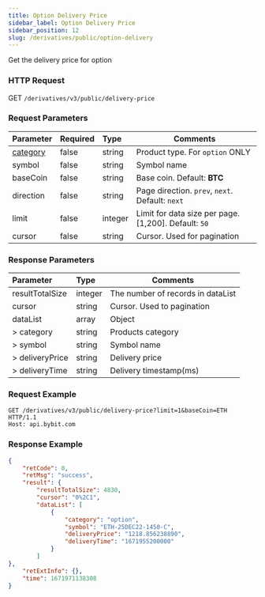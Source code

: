 ```yaml
---
title: Option Delivery Price
sidebar_label: Option Delivery Price
sidebar_position: 12
slug: /derivatives/public/option-delivery
---
```


Get the delivery price for option

### HTTP Request
GET `/derivatives/v3/public/delivery-price`

### Request Parameters
| Parameter | Required | Type | Comments|
|:----- |:-------|:-----|------ |
|[category](../enum#category) |false |string |Product type. For `option` ONLY |
|symbol |false |string |Symbol name|
|baseCoin |false |string |Base coin. Default: **BTC**|
|direction |false |string |Page direction. `prev`, `next`. Default: `next`|
|limit |false |integer |Limit for data size per page. [1,200]. Default: `50`|
|cursor |false |string |Cursor. Used for pagination|

### Response Parameters
| Parameter | Type | Comments|
|:----- |:-----|----- |
|resultTotalSize |integer |The number of records in dataList |
|cursor |string |Cursor. Used to pagination |
|dataList |array |Object |
|> category |string |Products category |
|> symbol |string |Symbol name |
|> deliveryPrice |string |Delivery price |
|> deliveryTime |string |Delivery timestamp(ms) |

### Request Example

<Tabs>
<TabItem value="console-option" label="option">

```http
GET /derivatives/v3/public/delivery-price?limit=1&baseCoin=ETH HTTP/1.1
Host: api.bybit.com
```

</TabItem>
</Tabs>

### Response Example

<Tabs>
<TabItem value="js option" label="option">

```json
{
    "retCode": 0,
    "retMsg": "success",
    "result": {
        "resultTotalSize": 4830,
        "cursor": "0%2C1",
        "dataList": [
            {
                "category": "option",
                "symbol": "ETH-25DEC22-1450-C",
                "deliveryPrice": "1218.856238890",
                "deliveryTime": "1671955200000"
            }
        ]
},
    "retExtInfo": {},
    "time": 1671971138308
}
```
</TabItem>
</Tabs>